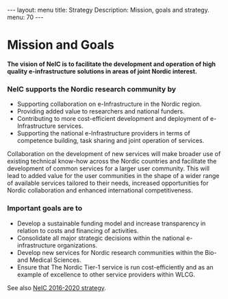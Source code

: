 ---
layout: menu
title: Strategy
Description: Mission, goals and strategy.
menu: 70
---

= Mission and Goals =
'''The vision of NeIC is to facilitate the development and operation of high 
quality e-infrastructure solutions in areas of joint Nordic interest.'''

=== NeIC supports the Nordic research community by ===
* Supporting collaboration on e-Infrastructure in the Nordic region.
* Providing added value to researchers and national funders.
* Contributing to more cost-efficient development and deployment of e-Infrastructure services.
* Supporting the national e-Infrastructure providers in terms of competence building, task sharing and joint operation of services.

Collaboration on the development of new services will make broader use 
of existing technical know-how across the Nordic countries and 
facilitate the development of common services for a larger user community. 
This will lead to added value for the user communities in the shape of a 
wider range of available services tailored to their needs, increased 
opportunities for Nordic collaboration and enhanced international competitiveness.

=== Important goals are to ===

* Develop a sustainable funding model and increase transparency in relation to costs and financing of activities.
* Consolidate all major strategic decisions within the national e-infrastructure organizations.
* Develop new services for Nordic research communities within the Bio- and Medical Sciences.
* Ensure that The Nordic Tier-1 service is run cost-efficiently and as an example of excellence to other service providers within WLCG.

See also [https://wiki.neic.no/wiki/NeIC_Strategy_2016-2020 NeIC 2016-2020 strategy].

